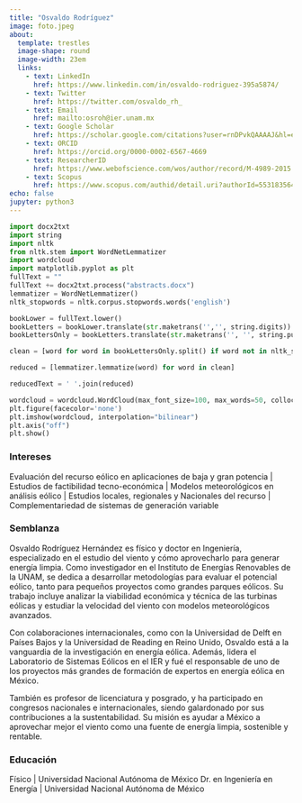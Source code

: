 ```yaml
---
title: "Osvaldo Rodríguez"
image: foto.jpeg
about:
  template: trestles
  image-shape: round
  image-width: 23em
  links:
    - text: LinkedIn
      href: https://www.linkedin.com/in/osvaldo-rodriguez-395a5874/
    - text: Twitter
      href: https://twitter.com/osvaldo_rh_
    - text: Email
      href: mailto:osroh@ier.unam.mx
    - text: Google Scholar
      href: https://scholar.google.com/citations?user=rnDPvkQAAAAJ&hl=es
    - text: ORCID
      href: https://orcid.org/0000-0002-6567-4669
    - text: ResearcherID
      href: https://www.webofscience.com/wos/author/record/M-4989-2015
    - text: Scopus
      href: https://www.scopus.com/authid/detail.uri?authorId=55318356400
echo: false
jupyter: python3
---
```

```python
import docx2txt
import string
import nltk
from nltk.stem import WordNetLemmatizer
import wordcloud
import matplotlib.pyplot as plt
fullText = ""
fullText += docx2txt.process("abstracts.docx")
lemmatizer = WordNetLemmatizer()
nltk_stopwords = nltk.corpus.stopwords.words('english')

bookLower = fullText.lower()
bookLetters = bookLower.translate(str.maketrans('','', string.digits))
bookLettersOnly = bookLetters.translate(str.maketrans('', '', string.punctuation))

clean = [word for word in bookLettersOnly.split() if word not in nltk_stopwords]

reduced = [lemmatizer.lemmatize(word) for word in clean]

reducedText = ' '.join(reduced)

wordcloud = wordcloud.WordCloud(max_font_size=100, max_words=50, collocations=False, background_color='white',colormap='ocean',width=700, height=700).generate(reducedText)
plt.figure(facecolor='none')
plt.imshow(wordcloud, interpolation="bilinear")
plt.axis("off")
plt.show()
```

### Intereses

Evaluación del recurso eólico en aplicaciones de baja y gran potencia | Estudios de factibilidad tecno-económica | Modelos meteorológicos en análisis eólico | Estudios locales, regionales y Nacionales del recurso | Complementariedad de sistemas de generación variable

### Semblanza
Osvaldo Rodríguez Hernández es físico y doctor en Ingeniería, especializado en el estudio del viento y cómo aprovecharlo para generar energía limpia. Como investigador en el Instituto de Energías Renovables de la UNAM, se dedica a desarrollar metodologías para evaluar el potencial eólico, tanto para pequeños proyectos como grandes parques eólicos. Su trabajo incluye analizar la viabilidad económica y técnica de las turbinas eólicas y estudiar la velocidad del viento con modelos meteorológicos avanzados.

Con colaboraciones internacionales, como con la Universidad de Delft en Países Bajos y la Universidad de Reading en Reino Unido, Osvaldo está a la vanguardia de la investigación en energía eólica. Además, lidera el Laboratorio de Sistemas Eólicos en el IER y fué el responsable de uno de los proyectos más grandes de formación de expertos en energía eólica en México.

También es profesor de licenciatura y posgrado, y ha participado en congresos nacionales e internacionales, siendo galardonado por sus contribuciones a la sustentabilidad. Su misión es ayudar a México a aprovechar mejor el viento como una fuente de energía limpia, sostenible y rentable.


### Educación

Físico |  Universidad Nacional Autónoma de México
Dr. en Ingeniería en Energía  | Universidad Nacional Autónoma de México
